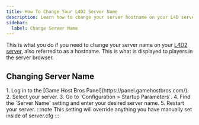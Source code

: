 ```yaml
---
title: How To Change Your L4D2 Server Name
description: Learn how to change your server hostname on your L4D server.
sidebar:
  label: Change Server Name
---
```


This is what you do if you need to change your server name on your [L4D2 server](https://www.gamehostbros.com/left-4-dead-2-server-hosting/), also referred to as a hostname. This is what is displayed to players in the server browser.

## Changing Server Name

<Steps>
1. Log in to the [Game Host Bros Panel](https://panel.gamehostbros.com/).
2. Select your server.
3. Go to `Configuration > Startup Parameters`.
4. Find the `Server Name` setting and enter your desired server name.
5. Restart your server.
</Steps>
:::note
This setting will override anything you have manually set inside of server.cfg
:::